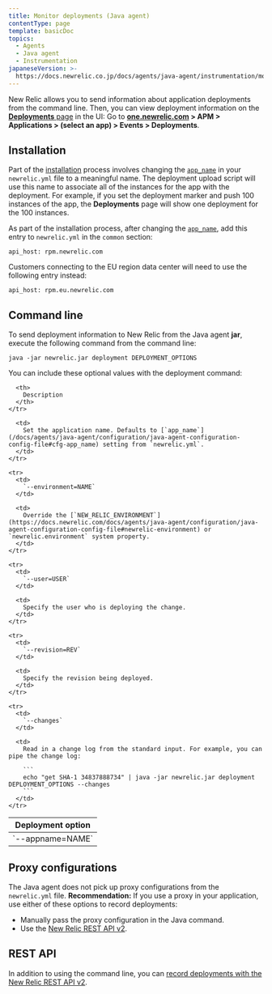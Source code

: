 ```yaml
---
title: Monitor deployments (Java agent)
contentType: page
template: basicDoc
topics:
  - Agents
  - Java agent
  - Instrumentation
japaneseVersion: >-
  https://docs.newrelic.co.jp/docs/agents/java-agent/instrumentation/monitor-deployments-java-agent
---
```


New Relic allows you to send information about application deployments from the command line. Then, you can view deployment information on the [**Deployments** page](/docs/apm/applications-menu/events/deployments-page) in the UI: Go to **[one.newrelic.com](https://one.newrelic.com) > APM > Applications > (select an app) > Events > Deployments**.

## Installation

Part of the [installation](/docs/agents/java-agent/installation/java-agent-manual-installation) process involves changing the [`app_name`](/docs/agents/java-agent/configuration/java-agent-configuration-config-file#cfg-app_name) in your `newrelic.yml` file to a meaningful name. The deployment upload script will use this name to associate all of the instances for the app with the deployment. For example, if you set the deployment marker and push 100 instances of the app, the **Deployments** page will show one deployment for the 100 instances.

As part of the installation process, after changing the [`app_name`](/docs/agents/java-agent/configuration/java-agent-configuration-config-file#cfg-app_name), add this entry to `newrelic.yml` in the `common` section:

```
api_host: rpm.newrelic.com
```

Customers connecting to the EU region data center will need to use the following entry instead:

```
api_host: rpm.eu.newrelic.com
```

## Command line

To send deployment information to New Relic from the Java agent **jar**, execute the following command from the command line:

```
java -jar newrelic.jar deployment DEPLOYMENT_OPTIONS
```

You can include these optional values with the deployment command:

<Table>
  <thead>
    <tr>
      <th style={{ width: "225px" }}>
        Deployment option
      </th>

      <th>
        Description
      </th>
    </tr>
  </thead>

  <tbody>
    <tr>
      <td>
        `--appname=NAME`
      </td>

      <td>
        Set the application name. Defaults to [`app_name`](/docs/agents/java-agent/configuration/java-agent-configuration-config-file#cfg-app_name) setting from `newrelic.yml`.
      </td>
    </tr>

    <tr>
      <td>
        `--environment=NAME`
      </td>

      <td>
        Override the [`NEW_RELIC_ENVIRONMENT`](https://docs.newrelic.com/docs/agents/java-agent/configuration/java-agent-configuration-config-file#newrelic-environment) or `newrelic.environment` system property.
      </td>
    </tr>

    <tr>
      <td>
        `--user=USER`
      </td>

      <td>
        Specify the user who is deploying the change.
      </td>
    </tr>

    <tr>
      <td>
        `--revision=REV`
      </td>

      <td>
        Specify the revision being deployed.
      </td>
    </tr>

    <tr>
      <td>
        `--changes`
      </td>

      <td>
        Read in a change log from the standard input. For example, you can pipe the change log:

        ```
        echo "get SHA-1 34837888734" | java -jar newrelic.jar deployment DEPLOYMENT_OPTIONS --changes
        ```
      </td>
    </tr>
  </tbody>
</Table>

## Proxy configurations

The Java agent does not pick up proxy configurations from the `newrelic.yml` file. **Recommendation:** If you use a proxy in your application, use either of these options to record deployments:

* Manually pass the proxy configuration in the Java command.
* Use the [New Relic REST API v2](/docs/apm/new-relic-apm/maintenance/recording-deployments).

## REST API

In addition to using the command line, you can [record deployments with the New Relic REST API v2](/docs/apm/new-relic-apm/maintenance/recording-deployments).
